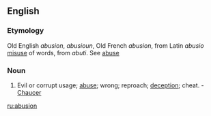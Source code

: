 ==English==

===Etymology===
Old English ''abusion'', ''abusioun'', Old French ''abusion'', from Latin ''abusio'' [[misuse]] of words, from ''abuti''. See [[abuse#Etymology 2|abuse]]

===Noun===
{{en-noun}}

# Evil or corrupt usage; [[abuse]]; wrong; reproach; [[deception]]; cheat. - [[Chaucer]]

[[ru:abusion]]